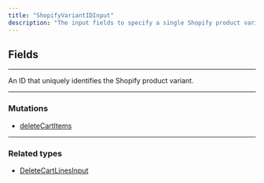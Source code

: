 ```yaml
---
title: "ShopifyVariantIDInput"
description: "The input fields to specify a single Shopify product variant to be removed from the cart."
---
```


## Fields

---

<ParamField path="variantId" type="ID!">
  An ID that uniquely identifies the Shopify product variant.
</ParamField>

---

### Mutations

* [deleteCartItems](/api-reference/deletecartitems)

---

### Related types

* [DeleteCartLinesInput](/api-reference/deletecartlinesinput)